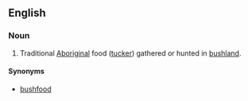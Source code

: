 {{also|bushtucker}}
==English==

===Noun===
{{en-noun|-}}

# Traditional [[Aboriginal]] food ([[tucker]]) gathered or hunted in [[bushland]].

====Synonyms====
* [[bushfood]]